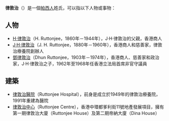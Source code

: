 '''律敦治'''（{{lang-en|'''Ruttonjee'''}}）是一個[[帕西人|帕西人]]姓氏，可以指以下人物或事物：

== 人物 ==
* [[H·律敦治|H·律敦治]]（H. Ruttonjee，1860年－1944年），J·H·律敦治的父親，香港商人
* [[J·H·律敦治|J·H·律敦治]]（J. H. Ruttonjee，1880年－1960年），香港商人和慈善家，律敦治療養院創辦人
* [[鄧律敦治|鄧律敦治]]（Dhun Ruttonjee，1903年－1974年），香港商人、慈善家和政治家，J·H·律敦治之子，1962年至1968年任香港立法局首席非官守議員

== 建築 ==
* [[律敦治醫院|律敦治醫院]]（Ruttonjee Hospital），前身是成立於1949年的律敦治療養院，1991年重建為醫院
* [[律敦治中心|律敦治中心]]（Ruttonjee Centre），香港中環都爹利街11號地產發展項目，擁有第一期律敦治大廈（Ruttonjee House）及第二期帝納大廈（Dina House）

{{disambig|Ruttonjee|Cat=人名譯名消歧義}}